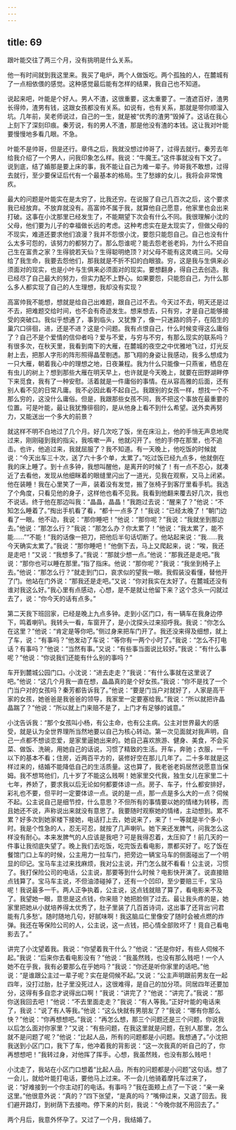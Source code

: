 ```yaml
---
---
---
```

title: 69
---




跟叶能交往了两三个月，没有挑明是什么关系。

他一有时间就到我这里来。我买了电炉，两个人做饭吃。两个孤独的人，在麓城有了一点相依偎的感觉。这种感觉最后能有怎样的结果，我自己也不知道。

说起来吧，叶能是个好人。男人不渣，这很重要，这太重要了。一渣遮百好，渣男长得帅，渣男有钱，这跟女孩都没有关系。如说有，也有关系，那就是带你顺溜入坑。几年前，吴老师说过，自己的一生，就是被“优秀的渣男”毁掉了。这话在我心上刻下了深刻印痕。秦芳说，有的男人不渣，那是他没有渣的本钱。这让我对叶能要慢慢地多看几眼。不急。

叶能不是帅哥，但是还行。章伟之后，我就没想过帅哥了，过得去就行。秦芳去年给我介绍了一个男人，问我印象怎么样。我说：“牛魔王。”这件事就没有下文了。说到底，结了婚那是要上床的事，我不能让自己为难一辈子。帅哥我不敢想，过得去就行，至少要保证后代有一个最基本的格局。生了愁嫁的女儿，我将会非常愧疚。

最大的问题是叶能实在是太穷了，比我还穷。在说服了自己几百次之后，这个要求我已经放弃。不放弃就没有。高富帅不属于我，就算他自己愿意，他家里也会出来打破。这事在小沈那里已经发生了，不能期望下次会有什么不同。我很理解小沈的父母，他们要为儿子的幸福做长远的考虑。这种考虑实在是太现实了，但做父母的不现实，难道还要求他们浪漫？我并不怨恨小沈，要怨只能怨自己。自己也没有什么太多可怨的，该努力的都努力了。那么怨谁呢？能去怨老爸老妈，为什么不把自己生在富贵之家？生得貌若天仙？生得聪明绝顶？对父母不能有这灵魂三问。父母给了我生命，我要去怨他们，那我就是不折不扣的白眼狼。穷，这是我与生俱来必须面对的现实，也是小叶与生俱来必须面对的现实。要想翻身，得自己去创造。我已经尽了自己最大的努力，但实力配不上野心。如果要怨，只能怨自己，为什么那么多人都实现了自己的人生理想，我却没有实现？

高富帅我不能想，想就是给自己出难题，跟自己过不去。今天过不去，明天还是过不去，把难题交给时间，也不会有奇迹发生。想来想去，只有穷，才是自己能够接受的突破口。我似乎想通了，事到临头，又犹豫了，像一只迷路的鸽子，在陌生的巢穴口徘徊，进，还是不进？这是个问题。我有点恨自己，什么时候变得这么庸俗了？自己不是个爱情的信仰者吗？爱与不爱，与穷与不穷，有那么现实的联系吗？有很多次，在秋天里，我看到南下的大雁，在麓城的夜空之中优雅地飞过，灯光反射上去，把那人字形的阵形照得晶莹剔透。那飞翔的身姿让我感动，我多么想成为一只大雁，朝着我心中的理想之地，日夜兼程。我为什么只能像一只燕雀，栖息在有虫儿的树上？想到那些大雁在明天早上，也许就是今天晚上，就要在田野湖畔停下来觅食，我有了一种安慰。活着就是一件庸俗的事情。在从容高雅的后面，还有别人看不见的日常凡庸。我不必因此看不起自己。我跟别的女孩一样，想找一个不那么穷的，这没什么庸俗。但是，我跟那些女孩不同，我不把这个事放在最重要的位置。可是叶能，最让我犹豫徘徊的，是从他身上看不到什么希望。送外卖再努力，又能送出一个多大的前景？

就这样不明不白地过了几个月。好几次吃了饭，坐在床沿上，他的手悄无声息地爬过来，刚刚碰到我的指尖，我咳嗽一声，他就闪开了。他的手停在那里，也不追击。也许，他追过来，我就屈服了？我不知道。有一天晚上，他吃饭的时候就说：“今天出车三十次，送了六十多个单，太累了。”吃过饭已经九点多，他就倒在我的床上睡了。到十点多钟，我想叫醒他，是离开的时候了！有一点不忍心，就凑近了去看他，发现从他细眯着的眼缝里闪出了一道光，见我在观察，又马上闭紧。他在装睡！我在心里笑了一声，装着没有发觉，搬了张椅子到客厅里看手机。我选了个角度，只看见他的身子，这样他也看不见我。我看到他翻来覆去好几次，我也不说话。终于他在那边叫我：“晶晶，晶晶！”我跑过去说：“醒来了？”他说：“不知怎么睡着了。”掏出手机看了看，“都十一点多了！”我说：“已经太晚了！”朝门边看了一眼。他不动，我说：“那你睡吧！”他说：“那你呢？”我说：“我就坐到那边去。”他说：“那怎么行？”我说：“那怎么办？你太累了！”他说：“我太累了，能不能……”“不能！”我的话像一把刀，把他后半句话切断了。他站起来说：“我……我今天确实太累了。”我说：“那你睡吧！”他倒下去，马上又爬起来，说：“唉，我还是走吧！”又说：“我想多了。”我说：“那就少想一点。”他说：“那我还是走吧。”我说：“那你也可以睡在那里。”指了指床。他说：“那你呢？”我说：“我坐到椅子上去。”他说：“那怎么行？”就走到门口，哀求似的望我一眼。我假装没看懂，替他开了门。他站在门外说：“那我还是走吧。”又说：“你对我实在太好了。在麓城还没有谁对我这么好。”我心里有点感动，心想，是不是就让他留下来？这个念头一闪就过去了，说：“你今天的话有点多。”

第二天我下班回家，已经是晚上九点多钟。走到小区门口，有一辆车在我身边停下，鸣着喇叭。我转头一看，车窗开了，是小沈探头过来招呼我。我说：“你怎么在这里？”他说：“肯定是等你吧。”侧过身来把车门开了。我还没来得及细想，就上了车，说：“有事吗？”他发动了车说：“等你有一两个小时了。”我说：“怎么不打电话？有事吗？”他说：“当然有事。”又说：“有些事当面说比较好。”我说：“有什么事呢？”他说：“你说我们还能有什么别的事吗？”

车开到麓城公园门口。小沈说：“进去走走？”我说：“有什么事就在这里说了吧。”他说：“这几个月我一直在想，晶晶真的是个好女孩。”我说：“你不是找了一个门当户对的女孩吗？秦芳都告诉我了。”他说：“要是门当户对就好了，人家是高干家的女孩，她爸爸是我爸爸的领导，我家里一定要塞给我。”我说：“所以就把许晶晶踹了？”他说：“所以就上门来赔不是了，上门才有足够的诚意。”

小沈告诉我：“那个女孩叫小杨，有公主命，也有公主病。公主对世界最大的感受，就是认为全世界理所当然地要以自己为核心转动。第一次见面就对我声明，自己一点都不想谈恋爱，是家里逼她出来的。她自己喜欢旅游、健身、美食，不会买菜、做饭、洗碗，用她自己的话说，习惯了精致的生活。开车，奔驰；衣服，一千以下的基本不看；住房，近两百平方的，装修好空在那儿几年了。二十多年就是这样过来的，结婚不能降低自己的生活质量。这也算了，我老爸老妈居然说愿意当保姆。我不想骂他们，几十岁了不能这么贱啊！她家里交代我，独生女儿在家里二十七年，养娇了，要求我以后无论如何都要体谅一点。房子、车子，什么都安排好，彩礼也不要，但平时一定要体谅一点。说的是一点，那一点是多么大的一点？伺候不起。公主说自己是细节控，什么意思？不但所有的事情要以她的情绪为转移，而且她还不说，声称说出来就没有意思了。我要随时观察她的情绪，主动想到。累不累？好多次到她家楼下接她，电话打上去，她说来了，来了！一等就是半个多小时。我是个性急的人，忍无可忍，就按了几声喇叭。她下来还发脾气，问我怎么这样没有耐心。本来发脾气的人应该是我吧？可是我得忍着，太压抑了！前几天的一件事让我彻底失望了。晚上我们去吃饭，吃完饭去看电影，票都买好了。吃了饭在餐馆门口上车的时候，公主用力一拉车门，把旁边一辆宝马车的侧面碰出了一个明显的印记。宝马车主过来找麻烦，我对公主说，开门怎么就不看看！公主说，习惯了。我打保险公司的电话，公主说，那要等到什么时候？电影快开演了。说直接赔点钱算了。宝马车主说，不但油漆碰掉了，还有一个凹印，至少要赔三千，宝马呢！我说最多一千。两人正争执着，公主说，这点钱就赔了算了，看电影来不及了。我望她一眼，意思是这点钱，你来赔？她把脸侧了过去。最让我头疼的是，她家里把她从小就培养得太优秀了，肚子里装了几百首诗词，这出事了还背出‘问君能有几多愁’。随时随地几句，好腻味啊！我这脑瓜仁里像安了随时会被点燃的炸弹。我还在等保险公司的人，公主说，这一点钱，把心情全部败坏了！竟自己看电影去了。”

讲完了小沈望着我。我说：“你望着我干什么？”他说：“还是你好，有些人伺候不起。”我说：“后来你去看电影没有？”他说：“我虽然贱，也没有那么贱吧！一个人她不在乎我，我有必要那么在乎她吗？”我说：“你还是听你家里的话吧。”他说：“是谁跟公主过一辈子呢？实在是伺候不起。”又说：“公主声明跟前男友在一起四年，没打过胎，肚子里没死过人，这很难得，是自己的加分项。同居四年还要加分，这得有多自恋才说得出口啊！”我说：“讲完了？”他说：“讲完了。”我说：“那你送我回去吧！”他说：“不去里面走走？”我说：“有人等我。”正好叶能的电话来了，我说：“说了有人等我。”他说：“这么快就有男朋友了？”我说：“哪有你那么快？”他说：“你再想想吧。”我说：“再怎么想，那三个问题还是三个问题，你说我以后怎么面对你家里？”又说：“有些问题，在我这里就是问题，在别人那里，怎么就不是问题了呢？”他说：“比起人品，所有的问题都是小问题。我想通了。”小沈把我送到小区门口，我下了车，他冲着我的背影说：“这一次我真的听自己的了，你再想想吧！”我转过身，对他挥了挥手。心想，我虽然贱，也没有那么贱吧！

小沈走了，我站在小区门口想着“比起人品，所有的问题都是小问题”这句话。想了一会儿，就给叶能打电话，要他马上过来。不一会儿他骑着摩托车过来了，说：“好难接到一个你主动打的电话。有事吗？”我在面颊上点了一下说：“亲一亲这里。”他很意外说：“真的？”四下张望，“是真的吗？”嘴伸过来，又退了回去。我们避开路灯，到树荫下去接吻。停下来的片刻，我说：“今晚你就不用回去了。”

两个月后，我意外怀孕了。又过了一个月，我结婚了。